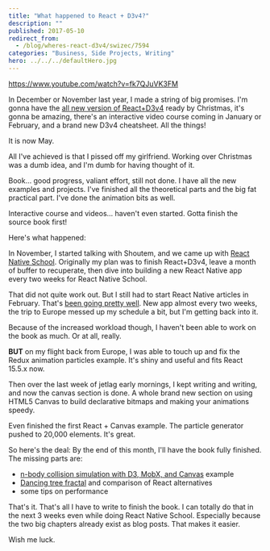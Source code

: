 ```yaml
---
title: "What happened to React + D3v4?"
description: ""
published: 2017-05-10
redirect_from:
  - /blog/wheres-react-d3v4/swizec/7594
categories: "Business, Side Projects, Writing"
hero: ../../../defaultHero.jpg
---
```


https://www.youtube.com/watch?v=fk7QJuVK3FM

In December or November last year, I made a string of big promises. I'm gonna have the [all new version of React+D3v4](https://gum.co/mTWg) ready by Christmas, it's gonna be amazing, there's an interactive video course coming in January or February, and a brand new D3v4 cheatsheet. All the things!

It is now May.

All I've achieved is that I pissed off my girlfriend. Working over Christmas was a dumb idea, and I'm dumb for having thought of it.

Book… good progress, valiant effort, still not done. I have all the new examples and projects. I've finished all the theoretical parts and the big fat practical part. I've done the animation bits as well.

Interactive course and videos… haven't even started. Gotta finish the source book first!

Here's what happened:

In November, I started talking with Shoutem, and we came up with [React Native School](http://reactnative.school). Originally my plan was to finish React+D3v4, leave a month of buffer to recuperate, then dive into building a new React Native app every two weeks for React Native School.

That did not quite work out. But I still had to start React Native articles in February. That's [been going pretty well](http://reactnative.school). New app almost every two weeks, the trip to Europe messed up my schedule a bit, but I'm getting back into it.

Because of the increased workload though, I haven't been able to work on the book as much. Or at all, really.

**BUT** on my flight back from Europe, I was able to touch up and fix the Redux animation particles example. It's shiny and useful and fits React 15.5.x now.

Then over the last week of jetlag early mornings, I kept writing and writing, and now the canvas section is done. A whole brand new section on using HTML5 Canvas to build declarative bitmaps and making your animations speedy.

Even finished the first React + Canvas example. The particle generator pushed to 20,000 elements. It's great.

So here's the deal: By the end of this month, I'll have the book fully finished. The missing parts are:

- [n-body collision simulation with D3, MobX, and Canvas](https://swizec.com/blog/n-body-collision-simulation-react-d3-mobx/swizec/7497) example
- [Dancing tree fractal](https://swizec.com/blog/dancing-tree-fractal-react/swizec/7288) and comparison of React alternatives
- some tips on performance

That's it. That's all I have to write to finish the book. I can totally do that in the next 3 weeks even while doing React Native School. Especially because the two big chapters already exist as blog posts. That makes it easier.

Wish me luck.
